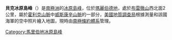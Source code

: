 '''貝克冰原島峰'''（{{lang-en|Baker Nunatak}}）是[[南極洲|南極洲]]的[[冰原島峰|冰原島峰]]，位於[[瑪麗伯德地|瑪麗伯德地]]，處於[[布雷徹山|布雷徹山]]西北面2公里，屬於[[霍利克山脈|霍利克山脈]]中[[威斯康辛山脈|威斯康辛山脈]]的一部分，[[美國地質調查局|美國地質調查局]]根據測量和該國海軍的空中照片繪入地圖，現時由[[南極條約體系|南極條約體系]]管理。

{{coord|85|23|S|124|40|W|source:GNIS|display=title}}

{{DEFAULTSORT:Baker Nunatak}}
[[Category:馬里伯地冰原島峰|Category:馬里伯地冰原島峰]]


{{MarieByrdLand-geo-stub}}